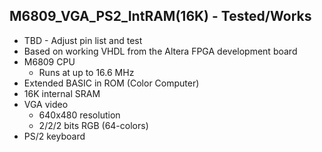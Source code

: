 == M6809_VGA_PS2_IntRAM(16K) - Tested/Works ==

* TBD - Adjust pin list and test
* Based on working VHDL from the Altera FPGA development board
* M6809 CPU
** Runs at up to 16.6 MHz
* Extended BASIC in ROM (Color Computer)
* 16K internal SRAM
* VGA video
** 640x480 resolution
** 2/2/2 bits RGB (64-colors)
* PS/2 keyboard
